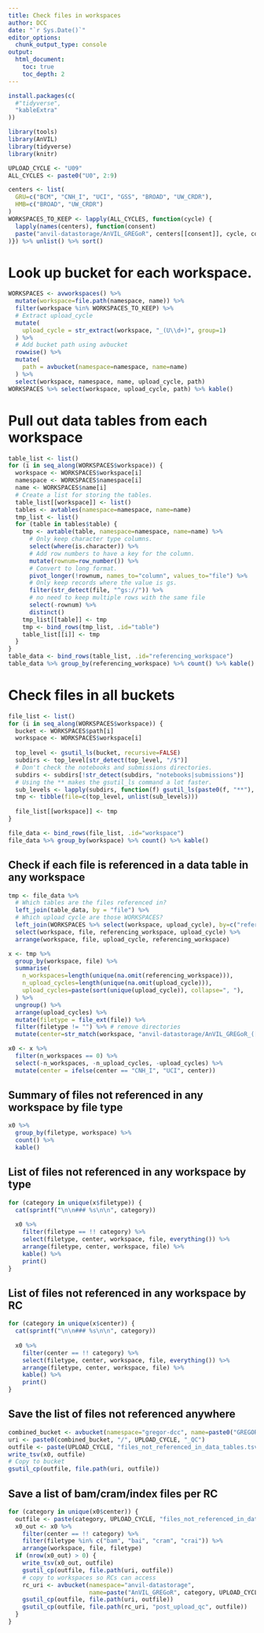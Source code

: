 ```yaml
---
title: Check files in workspaces
author: DCC
date: "`r Sys.Date()`"
editor_options: 
  chunk_output_type: console
output:
  html_document:
    toc: true
    toc_depth: 2
---
```


```r
install.packages(c(
  #"tidyverse",
  "kableExtra"
))
```

```r
library(tools)
library(AnVIL)
library(tidyverse)
library(knitr)
```


```r
UPLOAD_CYCLE <- "U09"
ALL_CYCLES <- paste0("U0", 2:9)

centers <- list(
  GRU=c("BCM", "CNH_I", "UCI", "GSS", "BROAD", "UW_CRDR"),
  HMB=c("BROAD", "UW_CRDR")
)
WORKSPACES_TO_KEEP <- lapply(ALL_CYCLES, function(cycle) {
  lapply(names(centers), function(consent) 
  paste("anvil-datastorage/AnVIL_GREGoR", centers[[consent]], cycle, consent, sep="_")
)}) %>% unlist() %>% sort()
```

# Look up bucket for each workspace.

```r
WORKSPACES <- avworkspaces() %>%
  mutate(workspace=file.path(namespace, name)) %>%
  filter(workspace %in% WORKSPACES_TO_KEEP) %>%
  # Extract upload_cycle
  mutate(
    upload_cycle = str_extract(workspace, "_(U\\d+)", group=1)
  ) %>%
  # Add bucket path using avbucket
  rowwise() %>%
  mutate(
    path = avbucket(namespace=namespace, name=name)
  ) %>%
  select(workspace, namespace, name, upload_cycle, path)
WORKSPACES %>% select(workspace, upload_cycle, path) %>% kable()
```

# Pull out data tables from each workspace

```r
table_list <- list()
for (i in seq_along(WORKSPACES$workspace)) {
  workspace <- WORKSPACES$workspace[i]
  namespace <- WORKSPACES$namespace[i]
  name <- WORKSPACES$name[i]
  # Create a list for storing the tables.
  table_list[[workspace]] <- list()
  tables <- avtables(namespace=namespace, name=name)
  tmp_list <- list()
  for (table in tables$table) {
    tmp <- avtable(table, namespace=namespace, name=name) %>%
      # Only keep character type columns.
      select(where(is.character)) %>%
      # Add row numbers to have a key for the column.
      mutate(rownum=row_number()) %>%
      # Convert to long format.
      pivot_longer(!rownum, names_to="column", values_to="file") %>%
      # Only keep records where the value is gs.
      filter(str_detect(file, "^gs://")) %>%
      # no need to keep multiple rows with the same file
      select(-rownum) %>%
      distinct()
    tmp_list[[table]] <- tmp
    tmp <- bind_rows(tmp_list, .id="table")
    table_list[[i]] <- tmp
  }
}
table_data <- bind_rows(table_list, .id="referencing_workspace")
table_data %>% group_by(referencing_workspace) %>% count() %>% kable()
```

# Check files in all buckets

```r
file_list <- list()
for (i in seq_along(WORKSPACES$workspace)) {
  bucket <- WORKSPACES$path[i]
  workspace <- WORKSPACES$workspace[i]
  
  top_level <- gsutil_ls(bucket, recursive=FALSE)
  subdirs <- top_level[str_detect(top_level, "/$")]
  # Don't check the notebooks and submissions directories.
  subdirs <- subdirs[!str_detect(subdirs, "notebooks|submissions")]
  # Using the ** makes the gsutil_ls command a lot faster.
  sub_levels <- lapply(subdirs, function(f) gsutil_ls(paste0(f, "**"), recursive=TRUE))
  tmp <- tibble(file=c(top_level, unlist(sub_levels)))
  
  file_list[[workspace]] <- tmp
}

file_data <- bind_rows(file_list, .id="workspace")
file_data %>% group_by(workspace) %>% count() %>% kable()
```

## Check if each file is referenced in a data table in any workspace

```r
tmp <- file_data %>%
  # Which tables are the files referenced in?
  left_join(table_data, by = "file") %>%
  # Which upload cycle are those WORKSPACES?
  left_join(WORKSPACES %>% select(workspace, upload_cycle), by=c("referencing_workspace"="workspace")) %>%
  select(workspace, file, referencing_workspace, upload_cycle) %>%
  arrange(workspace, file, upload_cycle, referencing_workspace)
```

```r
x <- tmp %>% 
  group_by(workspace, file) %>%
  summarise(
    n_workspaces=length(unique(na.omit(referencing_workspace))),
    n_upload_cycles=length(unique(na.omit(upload_cycle))),
    upload_cycles=paste(sort(unique(upload_cycle)), collapse=", "),
  ) %>%
  ungroup() %>%
  arrange(upload_cycles) %>%
  mutate(filetype = file_ext(file)) %>%
  filter(filetype != "") %>% # remove directories
  mutate(center=str_match(workspace, "anvil-datastorage/AnVIL_GREGoR_([A-Z_]+?)_U")[,2])

x0 <- x %>%
  filter(n_workspaces == 0) %>%
  select(-n_workspaces, -n_upload_cycles, -upload_cycles) %>%
  mutate(center = ifelse(center == "CNH_I", "UCI", center))
```

## Summary of files not referenced in any workspace by file type

```r
x0 %>%
  group_by(filetype, workspace) %>%
  count() %>%
  kable()
```

## List of files not referenced in any workspace by type {.tabset}

```r
for (category in unique(x$filetype)) {
  cat(sprintf("\n\n### %s\n\n", category))
    
  x0 %>%
    filter(filetype == !! category) %>%
    select(filetype, center, workspace, file, everything()) %>%
    arrange(filetype, center, workspace, file) %>%
    kable() %>%
    print()
}
```

## List of files not referenced in any workspace by RC {.tabset}

```r
for (category in unique(x$center)) {
  cat(sprintf("\n\n### %s\n\n", category))
    
  x0 %>%
    filter(center == !! category) %>%
    select(filetype, center, workspace, file, everything()) %>%
    arrange(filetype, center, workspace, file) %>%
    kable() %>%
    print()
}
```

## Save the list of files not referenced anywhere

```r
combined_bucket <- avbucket(namespace="gregor-dcc", name=paste0("GREGOR_COMBINED_CONSORTIUM_", UPLOAD_CYCLE))
uri <- paste0(combined_bucket, "/", UPLOAD_CYCLE, "_QC")
outfile <- paste(UPLOAD_CYCLE, "files_not_referenced_in_data_tables.tsv", sep="_")
write_tsv(x0, outfile)
# Copy to bucket
gsutil_cp(outfile, file.path(uri, outfile))
```

## Save a list of bam/cram/index files per RC

```r
for (category in unique(x0$center)) {
  outfile <- paste(category, UPLOAD_CYCLE, "files_not_referenced_in_data_tables.tsv", sep="_")
  x0_out <- x0 %>%
    filter(center == !! category) %>%
    filter(filetype %in% c("bam", "bai", "cram", "crai")) %>%
    arrange(workspace, file, filetype)
  if (nrow(x0_out) > 0) {
    write_tsv(x0_out, outfile)
    gsutil_cp(outfile, file.path(uri, outfile))
    # copy to workspaces so RCs can access
    rc_uri <- avbucket(namespace="anvil-datastorage", 
                       name=paste("AnVIL_GREGoR", category, UPLOAD_CYCLE, "GRU", sep="_"))
    gsutil_cp(outfile, file.path(uri, outfile))
    gsutil_cp(outfile, file.path(rc_uri, "post_upload_qc", outfile))
  }
}
```




